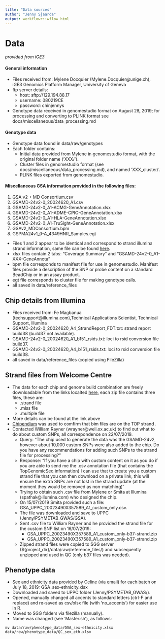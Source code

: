 ```yaml
---
title: "Data sources"
author: "Jenny Sjaarda"
output: workflowr::wflow_html
---
```




# Data
*provided from iGE3*

#### General information
- Files received from: Mylene Docquier (Mylene.Docquier@unige.ch), iGE3 Genomics Platform Manager, University of Geneva
- ftp server details:
  - host: sftp://129.194.88.17
  - username: 080219CE
  - password: chinjennys
- Genotype data received in genomestudio format on August 28, 2019; for processing and converting to PLINK format see docs/miscellaneous/data_processing.md

#### Genotype data
- Genotype data found in data/raw/genotypes
- Each folder contains:
  - Initial data provided from Mylene in genomestudio format, with the original folder name ('XXX/').
  - Cluster files in genomestudio format (see docs/miscellaneous/data_processing.md), and named 'XXX_cluster/'.
  - PLINK files exported from genomestudio.

#### Miscellaneous GSA information provided in the following files:

1. GSA v2 + MD Consortium.csv
2. GSAMD-24v2-0_20024620_A1.csv
3. GSAMD-24v2-0_A1-ACMG-GeneAnnotation.xlsx
4. GSAMD-24v2-0_A1-ADME-CPIC-GeneAnnotation.xlsx
5. GSAMD-24v2-0_A1-HLA-GeneAnnotation.xlsx
6. GSAMD-24v2-0_A1-TruSight-GeneAnnotation.xlsx
7. GSAv2_MDConsortium.bpm
8. GSPMA24v1_0-A_4349HNR_Samples.egt
- Files 1 and 2 appear to be identical and correspond to strand illumina strand information, same file can be found [here](http://glimdna.org/assets/gsamd-24v2-0_20024620_a1.zip).
- xlsx files contain 2 tabs: "Coverage Summary" and "GSAMD-24v2-0_A1-XXX-GeneAnnota"
- bpm file corresponds to manifest file for use in genomestudio. Manifest files provide a description of the SNP or probe content on a standard BeadChip or in an assay product.
- egt file corresponds to cluster file for making genotype calls.
- all saved in data/reference_files

## Chip details from Illumina
- Files received from: Fe Magbanua (techsupport@illumina.com),Technical Applications Scientist, Technical Support, Illumina
- GSAMD-24v2-0_20024620_A4_StrandReport_FDT.txt: strand report build38 (build37 not available).
- GSAMD-24v2-0_20024620_A1_b151_rsids.txt: loci to rsid conversion file build37.
- GSAMD-24v2-0_20024620_A4_b151_rsids.txt: loci to rsid conversion file build38.
- all saved in data/reference_files (copied using FileZilla)

## Strand files from Welcome Centre
- The data for each chip and genome build combination are freely downloadable from the links localted [here](https://www.well.ox.ac.uk/~wrayner/strand/), each zip file contains three files, these are:
  - .strand file
  - .miss file
  - .multiple file
- More details can be found at the link above
- [Chipendium](http://mccarthy.well.ox.ac.uk/chipendium/ui/) was used to comfirm that bim files are on the TOP strand .
- Contacted William Rayner (wrayner@well.ox.ac.uk) to find out what to do about custom SNPs, all correspondence on 22/07/2019.
  - Query: "The chip used to generate the data was the GSAMD-24v2, however about 10,000 custom SNPs were also added to the chip. Do you have any recommendations for adding such SNPs to the strand file for processing?"
  - Response: "If you have a chip with custom content on it as you do if you are able to send me the .csv annotation file (that contains the TopGenomicSeq information) I can use that to create you a custom strand file that you can then download on a private link, this will ensure the extra SNPs are not lost in the strand update (at the moment they would be removed as non-matching)"
  - Trying to obtain such .csv file from Mylene or Smita at Illumina (spathak@illumina.com) who designed the chip.
  - On 15/07/2019 Smita provided such a file: GSA_UPPC_20023490X357589_A1_custom_only.csv.
  - The file was downloaded and save to UPPC (Jenny/PSYMETAB_GWAS/GSA).
  - Sent .csv file to William Rayner and he provided the strand file for the custom SNP list on 16/07/2019:
    - GSA_UPPC_20023490X357589_A1_custom_only-b37-strand.zip
    - GSA_UPPC_20023490X357589_A1_custom_only-b37-strand.zip
  - Zipped strand files were copied to SGG server (${project_dir}/data/raw/reference_files/) and subsequently unzipped and used in QC (only b37 files was needed).

## Phenotype data
- Sex and ethnicity data provided by Celine (via email) for each batch on July 18, 2019: GSA_sex-ethnicity.xlsx
- Downloaded and saved to UPPC folder (Jenny/PSYMETAB_GWAS/).
- Opened, manually changed all accents to standard letters (ctrl-F and replace) and re-saved as csv/xlsx file (with 'no_accents') for easier use in R.
- Moved to SGG folders via filezilla (manually).
- Name was changed (see 'Master.sh'), as follows:

```
mv data/raw/phenotype_data/GSA_sex-ethnicity.xlsx data/raw/phenotype_data/QC_sex_eth.xlsx
```
